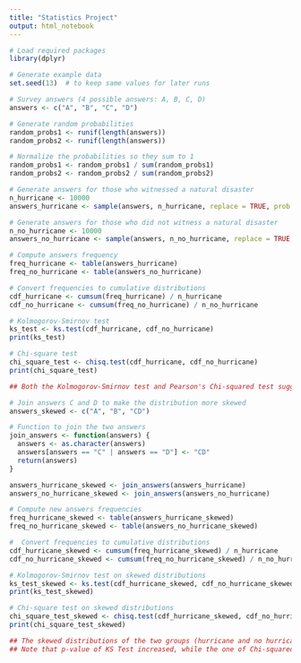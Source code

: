 ---
title: "Statistics Project"
output: html_notebook
---


```{r}
# Load required packages
library(dplyr)
```
```{r}
# Generate example data
set.seed(13)  # to keep same values for later runs

```
```{r}
# Survey answers (4 possible answers: A, B, C, D)
answers <- c("A", "B", "C", "D")
```
```{r}
# Generate random probabilities
random_probs1 <- runif(length(answers))
random_probs2 <- runif(length(answers))

# Normalize the probabilities so they sum to 1
random_probs1 <- random_probs1 / sum(random_probs1)
random_probs2 <- random_probs2 / sum(random_probs2)
```

```{r}
# Generate answers for those who witnessed a natural disaster
n_hurricane <- 10000
answers_hurricane <- sample(answers, n_hurricane, replace = TRUE, prob = random_probs1)
```

```{r}
# Generate answers for those who did not witness a natural disaster
n_no_hurricane <- 10000
answers_no_hurricane <- sample(answers, n_no_hurricane, replace = TRUE, prob = random_probs2)

```
```{r}
# Compute answers frequency
freq_hurricane <- table(answers_hurricane)
freq_no_hurricane <- table(answers_no_hurricane)
```
```{r}
# Convert frequencies to cumulative distributions
cdf_hurricane <- cumsum(freq_hurricane) / n_hurricane
cdf_no_hurricane <- cumsum(freq_no_hurricane) / n_no_hurricane
```

```{r}
# Kolmogorov-Smirnov test
ks_test <- ks.test(cdf_hurricane, cdf_no_hurricane)
print(ks_test)
```
```{r}
# Chi-square test
chi_square_test <- chisq.test(cdf_hurricane, cdf_no_hurricane)
print(chi_square_test)
```
```{r}
## Both the Kolmogorov-Smirnov test and Pearson's Chi-squared test suggest that there is no statistically significant difference between the distributions of freq_hurricane and freq_no_hurricane.
```
```{r}
# Join answers C and D to make the distribution more skewed
answers_skewed <- c("A", "B", "CD")
```
```{r}
# Function to join the two answers
join_answers <- function(answers) {
  answers <- as.character(answers)
  answers[answers == "C" | answers == "D"] <- "CD"
  return(answers)
}
```
```{r}
answers_hurricane_skewed <- join_answers(answers_hurricane)
answers_no_hurricane_skewed <- join_answers(answers_no_hurricane)
```
```{r}
# Compute new answers frequencies
freq_hurricane_skewed <- table(answers_hurricane_skewed)
freq_no_hurricane_skewed <- table(answers_no_hurricane_skewed)
```
```{r}
#  Convert frequencies to cumulative distributions
cdf_hurricane_skewed <- cumsum(freq_hurricane_skewed) / n_hurricane
cdf_no_hurricane_skewed <- cumsum(freq_no_hurricane_skewed) / n_no_hurricane
```
```{r}
# Kolmogorov-Smirnov test on skewed distributions
ks_test_skewed <- ks.test(cdf_hurricane_skewed, cdf_no_hurricane_skewed)
print(ks_test_skewed)
```
```{r}
# Chi-square test on skewed distributions
chi_square_test_skewed <- chisq.test(cdf_hurricane_skewed, cdf_no_hurricane_skewed)
print(chi_square_test_skewed)
```
```{r}
## The skewed distributions of the two groups (hurricane and no hurricane) are still similar and not distinguishable.
## Note that p-value of KS Test increased, while the one of Chi-squared decreased. This might denote that KS-test is indeed more robust when dealing with skewed distributions, as stated in the paper.
```
